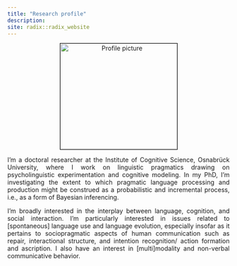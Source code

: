 ```yaml
---
title: "Research profile"
description:
site: radix::radix_website
---
```


<style>
body {
  text-align: justify}

h1 {
  font-size: 2px;
  text-align: center
}

.aligncenter {
    text-align: center;
}
</style>

<p class="aligncenter"><img src="images/profile.jpeg" alt="Profile picture" align="middle" style="width:265px;height:240px;border:1px solid black;"></p>

I'm a doctoral researcher at the Institute of Cognitive Science, Osnabrück University, where I work on linguistic pragmatics drawing on psycholinguistic experimentation and cognitive modeling. In my PhD, I'm investigating the extent to which pragmatic language processing and production might be construed as a probabilistic and incremental process, i.e., as a form of Bayesian inferencing.

I’m broadly interested in the interplay between language, cognition, and social interaction. I'm particularly interested in issues related to [spontaneous] language use and language evolution, especially insofar as it pertains to sociopragmatic aspects of human communication such as repair, interactional structure, and intention recognition/ action formation and ascription. I also have an interest in [multi]modality and non-verbal communicative behavior.
